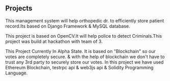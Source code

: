 ## Projects

<ProjectCard title="Patient Record Management" link="https://github.com/CSBuddy/Patient-Record-Management" bg="linear-gradient(to right, #1ad64c 0%, #FBB03B 100%)">This management system will help orthopedic dr. to efficiently store patient record.Its based on Django Framework & MySQL database.
</ProjectCard>

<ProjectCard title="Criminal Recognition System" link="https://github.com/CSBuddy/Criminal-Recognition-System" bg="linear-gradient(to right, #1ae0eb 0%, #FBB03B 100%)">This project is based on OpenCV.It will help police to detect Criminals.This project was build at hackathon with team of 3.
</ProjectCard>


<ProjectCard title="Blockchain Based Voting System" link="https://github.com/CSBuddy/Blockchain-Based-Voting-System" bg="linear-gradient(to right, #D4145A 0%, #FBB03B 100%)">This Project Currently In Alpha State.
It is based on "Blockchain" so our votes are completely secure.
& with the help of blockchain we don't have to trust any 3rd party to securely store our votes.
In this project we have used Ethereum Blockchain,
testrpc api & web3js api &
Solidity Programming Language.
</ProjectCard>
